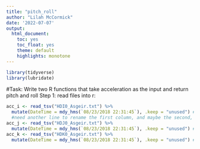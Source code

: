 ```yaml
---
title: "pitch_roll"
author: "Lilah McCormick"
date: '2022-07-07'
output: 
  html_document:
    toc: yes
    toc_float: yes 
    theme: default 
    highlights: monotone
---
```

```r
library(tidyverse)
library(lubridate)
```

#Task: Write two R functions that take acceleration as the input and return pitch and roll
Step 1: read files into r: 
```r
acc_i <- read_tsv("HDI0_Asgeir.txt") %>%  
  mutate(DateTime = mdy_hms(`08/23/2018 22:31:45`), .keep = "unused") #fix datetime
  #need another line to rename the first column, and maybe the second, but not sure what these are yet 
acc_j <- read_tsv("HDJ0_Asgeir.txt") %>% 
  mutate(DateTime = mdy_hms(`08/23/2018 22:31:45`), .keep = "unused") #fix datetime
acc_k <- read_tsv("HDK0_Asgeir.txt") %>% 
  mutate(DateTime = mdy_hms(`08/23/2018 22:31:45`), .keep = "unused") #fix datetime
```

